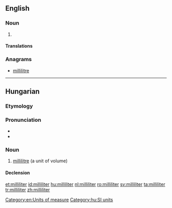 ==English==

===Noun===
{{en-noun}}

# {{alternative spelling of|millilitre|from=US}}

====Translations====
{{trans-see|millilitre}}

===Anagrams===
* [[millilitre#English|millilitre]]

[[Category:en:Units of measure]]

----

==Hungarian==

===Etymology===
{{hu-prefix|milli|liter}}

===Pronunciation===
* {{IPA|/ˈmililitɛr/|lang=hu}}
* {{hyphenation|mil|li|li|ter}}

===Noun===
{{hu-noun|ek}}

# [[millilitre]] (a unit of volume)

====Declension====
{{hu-decl-ek|millilite|r}}{{hu-pos-etek|milliliter||ei}}

[[Category:hu:SI units]]

[[et:milliliter]]
[[id:milliliter]]
[[hu:milliliter]]
[[nl:milliliter]]
[[ro:milliliter]]
[[sv:milliliter]]
[[ta:milliliter]]
[[tr:milliliter]]
[[zh:milliliter]]